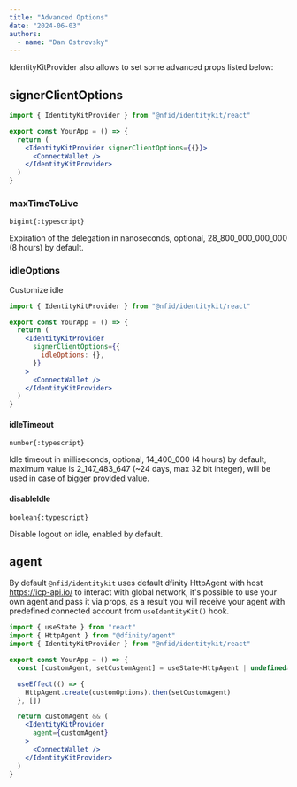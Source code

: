 ```yaml
---
title: "Advanced Options"
date: "2024-06-03"
authors:
  - name: "Dan Ostrovsky"
---
```


IdentityKitProvider also allows to set some advanced props listed below:

## signerClientOptions

```jsx
import { IdentityKitProvider } from "@nfid/identitykit/react"

export const YourApp = () => {
  return (
    <IdentityKitProvider signerClientOptions={{}}>
      <ConnectWallet />
    </IdentityKitProvider>
  )
}
```

### maxTimeToLive

`bigint{:typescript}`

Expiration of the delegation in nanoseconds, optional, 28_800_000_000_000 (8 hours) by default.

### idleOptions

Customize idle

```jsx
import { IdentityKitProvider } from "@nfid/identitykit/react"

export const YourApp = () => {
  return (
    <IdentityKitProvider
      signerClientOptions={{
        idleOptions: {},
      }}
    >
      <ConnectWallet />
    </IdentityKitProvider>
  )
}
```

#### idleTimeout

`number{:typescript}`

Idle timeout in milliseconds, optional, 14_400_000 (4 hours) by default, maximum value is
2_147_483_647 (~24 days, max 32 bit integer), will be used in case of bigger provided value.

#### disableIdle

`boolean{:typescript}`

Disable logout on idle, enabled by default.

## agent

By default `@nfid/identitykit` uses default dfinity HttpAgent with host https://icp-api.io/ to
interact with global network, it's possible to use your own agent and pass it via props, as a result
you will receive your agent with predefined connected account from `useIdentityKit()` hook.

```jsx
import { useState } from "react"
import { HttpAgent } from "@dfinity/agent"
import { IdentityKitProvider } from "@nfid/identitykit/react"

export const YourApp = () => {
  const [customAgent, setCustomAgent] = useState<HttpAgent | undefined>()

  useEffect(() => {
    HttpAgent.create(customOptions).then(setCustomAgent)
  }, [])

  return customAgent && (
    <IdentityKitProvider
      agent={customAgent}
    >
      <ConnectWallet />
    </IdentityKitProvider>
  )
}
```
